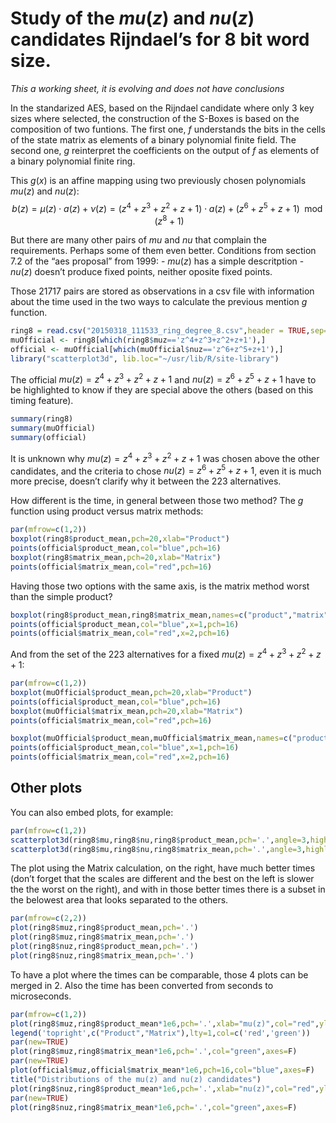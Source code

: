 Study of the $mu(z)$ and $nu(z)$ candidates Rijndael's for 8 bit word size.
=====================================================================

_This a working sheet, it is evolving and does not have conclusions_

In the standarized AES, based on the Rijndael candidate where only 3 key sizes where selected, the construction of the S-Boxes is based on the composition of two funtions. The first one, $f$ understands the bits in the cells of the state matrix as elements of a binary polynomial finite field. The second one, $g$ reinterpret the coefficients on the output of $f$ as elements of a binary polynomial finite ring.

This $g(x)$ is an affine mapping using two previously chosen polynomials $mu(z)$ and $nu(z)$:
$$ b(z) = \mu(z) \cdot a(z) + \nu(z) = (z^4+z^3+z^2+z+1) \cdot a(z) + (z^6+z^5+z+1) \;\bmod{(z^8+1)}$$

But there are many other pairs of $mu$ and $nu$ that complain the requirements. Perhaps some of them even better. Conditions from section 7.2 of the "aes proposal" from 1999:
- $mu(z)$ has a simple descritption
- $nu(z)$ doesn't produce fixed points, neither oposite fixed points.

Those 21717 pairs are stored as observations in a csv file with information about the time used in the two ways to calculate the previous mention $g$ function.

```r
ring8 = read.csv("20150318_111533_ring_degree_8.csv",header = TRUE,sep='\t')
muOfficial <- ring8[which(ring8$muz=='z^4+z^3+z^2+z+1'),]
official <- muOfficial[which(muOfficial$nuz=='z^6+z^5+z+1'),]
library("scatterplot3d", lib.loc="~/usr/lib/R/site-library")
```

The official $mu(z)=z^4+z^3+z^2+z+1$ and $nu(z)=z^6+z^5+z+1$ have to be highlighted to know if they are special above the others (based on this timing feature).

```r
summary(ring8)
summary(muOfficial)
summary(official)
```

It is unknown why $mu(z)=z^4+z^3+z^2+z+1$ was chosen above the other candidates, and the criteria to chose $nu(z)=z^6+z^5+z+1$, even it is much more precise, doesn't clarify why it between the $223$ alternatives.

How different is the time, in general between those two method? The $g$ function using product versus matrix methods:

```r
par(mfrow=c(1,2))
boxplot(ring8$product_mean,pch=20,xlab="Product")
points(official$product_mean,col="blue",pch=16)
boxplot(ring8$matrix_mean,pch=20,xlab="Matrix")
points(official$matrix_mean,col="red",pch=16)
```

Having those two options with the same axis, is the matrix method worst than the simple product?

```r
boxplot(ring8$product_mean,ring8$matrix_mean,names=c("product","matrix"))
points(official$product_mean,col="blue",x=1,pch=16)
points(official$matrix_mean,col="red",x=2,pch=16)
```

And from the set of the $223$ alternatives for a fixed $mu(z)=z^4+z^3+z^2+z+1$:

```r
par(mfrow=c(1,2))
boxplot(muOfficial$product_mean,pch=20,xlab="Product")
points(official$product_mean,col="blue",pch=16)
boxplot(muOfficial$matrix_mean,pch=20,xlab="Matrix")
points(official$matrix_mean,col="red",pch=16)
```

```r
boxplot(muOfficial$product_mean,muOfficial$matrix_mean,names=c("product","matrix"))
points(official$product_mean,col="blue",x=1,pch=16)
points(official$matrix_mean,col="red",x=2,pch=16)
```

Other plots
------------------------------------

You can also embed plots, for example:

```r
par(mfrow=c(1,2))
scatterplot3d(ring8$mu,ring8$nu,ring8$product_mean,pch='.',angle=3,highlight.3d = TRUE,)
scatterplot3d(ring8$mu,ring8$nu,ring8$matrix_mean,pch='.',angle=3,highlight.3d = TRUE,)
```

The plot using the Matrix calculation, on the right, have much better times (don't forget that the scales are different and the best on the left is slower the the worst on the right), and with in those better times there is a subset in the belowest area that looks separated to the others.

```r
par(mfrow=c(2,2))
plot(ring8$muz,ring8$product_mean,pch='.')
plot(ring8$muz,ring8$matrix_mean,pch='.')
plot(ring8$nuz,ring8$product_mean,pch='.')
plot(ring8$nuz,ring8$matrix_mean,pch='.')
```

To have a plot where the times can be comparable, those 4 plots can be merged in 2. Also the time has been converted from seconds to microseconds.

```r
par(mfrow=c(1,2))
plot(ring8$muz,ring8$product_mean*1e6,pch='.',xlab="mu(z)",col="red",ylab="us")
legend('topright',c("Product","Matrix"),lty=1,col=c('red','green'))
par(new=TRUE)
plot(ring8$muz,ring8$matrix_mean*1e6,pch='.',col="green",axes=F)
par(new=TRUE)
plot(official$muz,official$matrix_mean*1e6,pch=16,col="blue",axes=F)
title("Distributions of the mu(z) and nu(z) candidates")
plot(ring8$nuz,ring8$product_mean*1e6,pch='.',xlab="nu(z)",col="red",ylab="us")
par(new=TRUE)
plot(ring8$nuz,ring8$matrix_mean*1e6,pch='.',col="green",axes=F)
```
